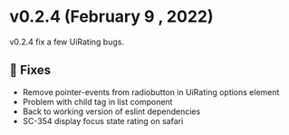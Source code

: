 
<Meta title="Releases/v0.x.x/v0.2.x/v0.2.4" />

<style> {`
  code {
    background-color: transparent!important;
  }
`}</style>

# v0.2.4 (February 9 , 2022)
v0.2.4 fix a few UiRating bugs.

## 🐛 Fixes
- Remove pointer-events from radiobutton in UiRating options element
- Problem with child tag in list component
- Back to working version of eslint dependencies
- SC-354 display focus state rating on safari
